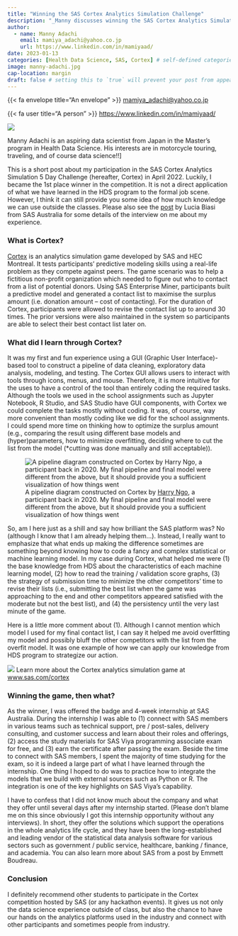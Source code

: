 ```yaml
---
title: "Winning the SAS Cortex Analytics Simulation Challenge"
description: "_Manny discusses winning the SAS Cortex Analytics Simulation 5 Day Challenge_"
author:
  - name: Manny Adachi
    email: mamiya_adachi@yahoo.co.jp
    url: https://www.linkedin.com/in/mamiyaad/
date: 2023-01-13
categories: [Health Data Science, SAS, Cortex] # self-defined categories
image: manny-adachi.jpg
cap-location: margin
draft: false # setting this to `true` will prevent your post from appearing on your listing page until you're ready!
---
```




<div class="author-meta-content">
{{< fa envelope title="An envelope" >}} <a href="mailto:mamiya_adachi@yahoo.co.jp">mamiya_adachi@yahoo.co.jp</a>
</div>

<div class="author-meta-content">
{{< fa user title="A person" >}} <a href="https://www.linkedin.com/in/mamiyaad/">https://www.linkedin.com/in/mamiyaad/</a>
</div>

::: {.aside}

::: {.profilepic300}
![](manny-adachi.jpg)
:::

Manny Adachi is an aspiring data scientist from Japan in the Master's program in Health Data Science. His interests are in motorcycle touring, traveling, and of course data science!!]

:::


This is a short post about my participation in the SAS Cortex Analytics Simulation 5 Day Challenge (hereafter, Cortex) in April 2022. Luckily, I became the 1st place winner in the competition. It is not a direct application of what we have learned in the HDS program to the formal job scene. However, I think it can still provide you some idea of how much knowledge we can use outside the classes. Please also see the [post](https://www.linkedin.com/pulse/thinking-outside-box-how-traditional-approaches-sometimes-lucia-biasi/) by Lucia Biasi from SAS Australia for some details of the interview on me about my experience.


### What is Cortex?

[Cortex](https://www.sas.com/en_au/learn/academic-programs/resources/cortex-analytics-simulation-game.html) is an analytics simulation game developed by SAS and HEC Montreal. It tests participants' predictive modeling skills using a real-life problem as they compete against peers. The game scenario was to help a fictitious non-profit organization which needed to figure out who to contact from a list of potential donors. Using SAS Enterprise Miner, participants built a predictive model and generated a contact list to maximise the surplus amount (i.e. donation amount – cost of contacting). For the duration of Cortex, participants were allowed to revise the contact list up to around 30 times. The prior versions were also maintained in the system so participants are able to select their best contact list later on.


### What did I learn through Cortex?
It was my first and fun experience using a GUI (Graphic User Interface)-based tool to construct a pipeline of data cleaning, exploratory data analysis, modeling, and testing. The Cortex GUI allows users to interact with tools through icons, menus, and mouse. Therefore, it is more intuitive for the uses to have a control of the tool than entirely coding the required tasks. Although the tools we used in the school assignments such as Jupyter Notebook, R Studio, and SAS Studio have GUI components, with Cortex we could complete the tasks mostly without coding. It was, of course, way more convenient than mostly coding like we did for the school assignments. I could spend more time on thinking how to optimize the surplus amount (e.g., comparing the result using different base models and (hyper)parameters, how to minimize overfitting, deciding where to cut the list from the model (*cutting was done manually and still acceptable)).

![A pipeline diagram constructed on Cortex by [Harry Ngo](https://towardsdatascience.com/review-sas-cortex-analytics-simulation-competition-ff9f120b8361), a participant back in 2020. My final pipeline and final model were different from the above, but it should provide you a sufficient visualization of how things went](pipeline.png)

So, am I here just as a shill and say how brilliant the SAS platform was? No (although I know that I am already helping them…). Instead, I really want to emphasize that what ends up making the difference sometimes are something beyond knowing how to code a fancy and complex statistical or machine learning model. In my case during Cortex, what helped me were (1) the base knowledge from HDS about the characteristics of each machine learning model, (2) how to read the training / validation score graphs, (3) the strategy of submission time to minimize the other competitors’ time to revise their lists (i.e., submitting the best list when the game was approaching to the end and other competitors appeared satisfied with the moderate but not the best list), and (4) the persistency until the very last minute of the game.

Here is a little more comment about (1). Although I cannot mention which model I used for my final contact list, I can say it helped me avoid overfitting my model and possibly bluff the other competitors with the list from the overfit model. It was one example of how we can apply our knowledge from HDS program to strategize our action.

[ ![](cortex-winner-badge.png) Learn more about the Cortex analytics simulation game at [www.sas.com/cortex](http://www.sas.com/cortex)]{.aside}

### Winning the game, then what?
As the winner, I was offered the badge and 4-week internship at SAS Australia. During the internship I was able to (1) connect with SAS members in various teams such as technical support, pre / post-sales, delivery consulting, and customer success and learn about their roles and offerings, (2) access the study materials for SAS Viya programming associate exam for free, and (3) earn the certificate after passing the exam. Beside the time to connect with SAS members, I spent the majority of time studying for the exam, so it is indeed a large part of what I have learned through the internship. One thing I hoped to do was to practice how to integrate the models that we build with external sources such as Python or R. The integration is one of the key highlights on SAS Viya’s capability.

I have to confess that I did not know much about the company and what they offer until several days after my internship started. (Please don’t blame me on this since obviously I got this internship opportunity without any interviews). In short, they offer the solutions which support the operations in the whole analytics life cycle, and they have been the long-established and leading vendor of the statistical data analysis software for various sectors such as government / public service, healthcare, banking / finance, and academia. You can also learn more about SAS from a post by Emmett Boudreau.

### Conclusion
I definitely recommend other students to participate in the Cortex competition hosted by SAS (or any hackathon events). It gives us not only the data science experience outside of class, but also the chance to have our hands on the analytics platforms used in the industry and connect with other participants and sometimes people from industry.

